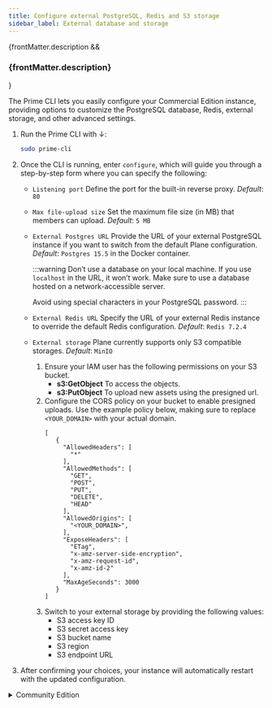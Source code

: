 ```yaml
---
title: Configure external PostgreSQL, Redis and S3 storage
sidebar_label: External database and storage
---
```


{frontMatter.description && <h3 class="description">{frontMatter.description}</h3>}

The Prime CLI lets you easily configure your Commercial Edition instance, providing options to customize the PostgreSQL database, Redis, external storage, and other advanced settings.

1.  Run the Prime CLI with ↓:

    ```bash
    sudo prime-cli
    ```

2.  Once the CLI is running, enter `configure`, which will guide you through a step-by-step form where you can specify the following:
    - `Listening port`
      Define the port for the built-in reverse proxy.
      _Default_: `80`

    - `Max file-upload size`
      Set the maximum file size (in MB) that members can upload.
      _Default_: `5 MB`

    - `External Postgres URL`
      Provide the URL of your external PostgreSQL instance if you want to switch from the default Plane configuration.
      _Default_: `Postgres 15.5` in the Docker container.

      :::warning
      Don’t use a database on your local machine. If you use `localhost` in the URL, it won’t work. Make sure to use a database hosted on a network-accessible server.

      Avoid using special characters in your PostgreSQL password.
      :::

    - `External Redis URL`
      Specify the URL of your external Redis instance to override the default Redis configuration.
      _Default_: `Redis 7.2.4`

    - `External storage`
      Plane currently supports only S3 compatible storages.
      _Default_: `MinIO`
      1. Ensure your IAM user has the following permissions on your S3 bucket.
         - **s3:GetObject**
           To access the objects.
         - **s3:PutObject**
           To upload new assets using the presigned url.
      2. Configure the CORS policy on your bucket to enable presigned uploads. Use the example policy below, making sure to replace `<YOUR_DOMAIN>` with your actual domain.
         ```
         [
            {
              "AllowedHeaders": [
                "*"
              ],
              "AllowedMethods": [
                "GET",
                "POST",
                "PUT",
                "DELETE",
                "HEAD"
              ],
              "AllowedOrigins": [
                "<YOUR_DOMAIN>",
              ],
              "ExposeHeaders": [
                "ETag",
                "x-amz-server-side-encryption",
                "x-amz-request-id",
                "x-amz-id-2"
              ],
              "MaxAgeSeconds": 3000
            }
         ]
         ```
      3. Switch to your external storage by providing the following values:
         - S3 access key ID
         - S3 secret access key
         - S3 bucket name
         - S3 region
         - S3 endpoint URL

3.  After confirming your choices, your instance will automatically restart with the updated configuration.

<details>
  <summary>Community Edition</summary>

To configure external Postgres, Redis, and S3 storage for the Plane Community Edition, you’ll need to adjust several environment variables in the plane.env file. Follow this guide to set up each component using the correct values for your external services.

1. Open the `plane.env` file on your server where Plane is installed.

2. In the **DB SETTINGS** section, update the variables to connect to your external Postgres instance:

   ```bash
   # DB SETTINGS
   PGHOST=your-external-postgres-host          # Replace with the hostname or IP address of your Postgres server.
   PGDATABASE=                                 # Leave blank when using external database.
   POSTGRES_USER=your-postgres-username        # The username to access Postgres.
   POSTGRES_PASSWORD=your-postgres-password    # Password for the Postgres user.
   POSTGRES_DB=your-database-name              # The name of the database Plane should connect to.
   POSTGRES_PORT=5432                          # Port where Postgres is accessible (usually 5432).
   PGDATA=/var/lib/postgresql/data             # No need to change this for external Postgres.
   DATABASE_URL=                               # Leave this empty if you're providing values for the variables above. If you choose to use the DATABASE_URL, you can leave all the other database-related variables empty.
   ```

   :::warning
   Don’t use a database on your local machine. If you use `localhost` in the URL, it won’t work. Make sure to use a database hosted on a network-accessible server.

   Avoid using special characters in your PostgreSQL password.
   :::

3. In the **REDIS SETTINGS** section, update the variables to connect to your external Redis instance:

   ```bash
   # REDIS SETTINGS
   REDIS_HOST=your-external-redis-host         # Hostname or IP of the Redis server.
   REDIS_PORT=6379                             # Port where Redis is accessible (default is 6379).
   REDIS_URL=                                  # Leave this empty if you're providing values for the variables above. If you choose to use the REDIS_URL, you can leave all the other redis-related variables empty.
   ```

4. In the **DATA STORE SETTINGS** section, update the variables for any S3-compatible storage:
   ```bash
   # DATA STORE SETTINGS
   USE_MINIO=0                                 # Set to 0 if using an external S3, 1 if using MinIO (default).
   AWS_REGION=your-s3-region                   # For AWS, set the region, e.g., "us-west-1".
   AWS_ACCESS_KEY_ID=your-s3-access-key        # Access key for S3.
   AWS_SECRET_ACCESS_KEY=your-s3-secret-key    # Secret key for S3.
   AWS_S3_ENDPOINT_URL=https://your-s3-endpoint # URL for S3 API endpoint (e.g., "https://s3.amazonaws.com" for AWS).
   AWS_S3_BUCKET_NAME=your-s3-bucket-name      # Name of the S3 bucket for storing Plane data.
   MINIO_ROOT_USER=                            # Leave blank when using external S3.
   MINIO_ROOT_PASSWORD=                        # Leave blank when using external S3.
   BUCKET_NAME=                                # Leave blank when using external S3.
   FILE_SIZE_LIMIT=5242880                     # Set maximum file upload size in bytes (5MB here).
   ```
5. Save your changes to the `plane.env` file.

6. Restart Plane services to apply the new settings using the `setup.sh` script.

</details>
